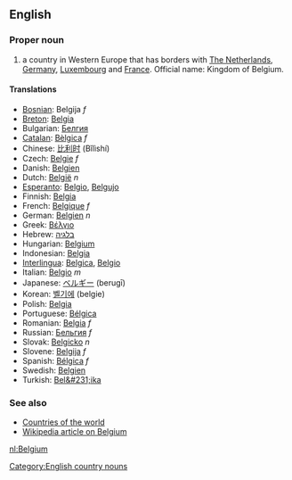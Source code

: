 ==English==

===Proper noun===

# a country in Western Europe that has borders with [[The Netherlands]], [[Germany]], [[Luxembourg]] and [[France]]. Official name: Kingdom of Belgium.

====Translations====

*[[Bosnian]]: Belgija ''f''
*[[Breton]]: [[Belgia]]
*Bulgarian: [[Белгия]]
*[[Catalan]]: [[Bèlgica]] ''f''
*Chinese: [[比利时]] (Bǐlìshí)
*Czech: [[Belgie]] ''f''
*Danish: [[Belgien]]
*Dutch: [[België]] ''n''
*[[Esperanto]]: [[Belgio]], [[Belgujo]]
*Finnish: [[Belgia]]
*French: [[Belgique]] ''f''
*German: [[Belgien]] ''n''
*Greek: [[Βέλγιο]]
*Hebrew: [[בלגיה]]
*Hungarian: [[Belgium]]
*Indonesian: [[Belgia]]
*[[Interlingua]]: [[Belgica]], [[Belgio]]
*Italian: [[Belgio]] ''m''
*Japanese: [[ベルギー]] (berugī)
*Korean: [[벨기에]] (belgie)
*Polish: [[Belgia]]
*Portuguese: [[Bélgica]]
*Romanian: [[Belgia]] ''f''
*Russian: [[Бельгия]] ''f''
*Slovak: [[Belgicko]] ''n''
*Slovene: [[Belgija]] ''f''
*Spanish: [[Bélgica]] ''f''
*Swedish: [[Belgien]]
*Turkish: [[Bel&#231;ika]]

===See also===
*[[Countries of the world]]
*[[w:Belgium|Wikipedia article on Belgium]]
[[Category:English country nouns]]

[[nl:Belgium]]